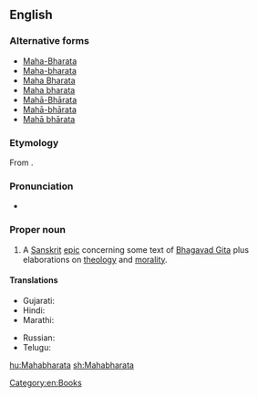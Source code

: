==English==

===Alternative forms===
* [[Maha-Bharata]]
* [[Maha-bharata]]
* [[Maha Bharata]]
* [[Maha bharata]]
* [[Mahā-Bhārata]]
* [[Mahā-bhārata]]
* [[Mahā bhārata]]

===Etymology===
From {{etyl|sa|en}} {{m|sa|महाभारत|tr=Mahābhārata}}.

===Pronunciation===
* {{IPA|/məhabɚad̪ə/|lang=en}}

===Proper noun===
{{wikipedia}}
{{en-proper noun}}

# {{label|en|Hinduism}} A [[Sanskrit]] [[epic]] concerning some text of [[Bhagavad Gita]] plus elaborations on [[theology]] and [[morality]].

====Translations====
{{trans-top|A Sanskrit epic}}
* Gujarati: {{t|gu|મહાભારત|sc=Gujr}}
* Hindi: {{t|hi|महाभारत|f|sc=Deva}}
* Marathi: {{t|mr|महाभारत|n|tr=mahābhārata|sc=Deva}}
{{trans-mid}}
* Russian: {{t|ru|Махабха́рата|f}}
* Telugu: {{t+|te|మహాభారతము|sc=Telu}}
{{trans-bottom}}

[[Category:en:Books]]

[[hu:Mahabharata]]
[[sh:Mahabharata]]
